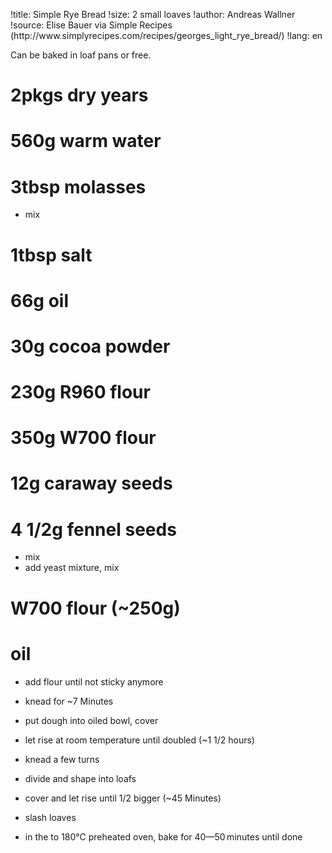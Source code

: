 !title: Simple Rye Bread
!size: 2 small loaves
!author: Andreas Wallner
!source: Elise Bauer via Simple Recipes (http://www.simplyrecipes.com/recipes/georges_light_rye_bread/)
!lang: en

Can be baked in loaf pans or free.

# 2pkgs dry years
# 560g warm water
# 3tbsp molasses
* mix

# 1tbsp salt
# 66g oil
# 30g cocoa powder
# 230g R960 flour
# 350g W700 flour
# 12g caraway seeds
# 4 1/2g fennel seeds
* mix
* add yeast mixture, mix

# W700 flour (~250g)
# oil
* add flour until not sticky anymore
* knead for ~7 Minutes
* put dough into oiled bowl, cover

+ let rise at room temperature until doubled (~1 1/2 hours)

* knead a few turns
* divide and shape into loafs

+ cover and let rise until 1/2 bigger (~45 Minutes)

* slash loaves
* in the to 180°C preheated oven, bake for 40—50 minutes until done